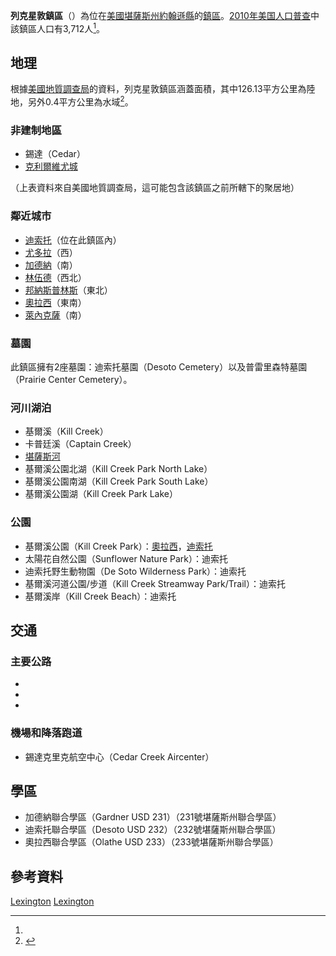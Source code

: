 {{noteTA
|G1=USState
|1=zh-hans:列克星敦; zh-hant:列星頓
}}
{{Infobox settlement
|official_name = 列克星敦鎮區
|native_name = Lexington Township
|settlement_type = 鎮區
|image_map = Map highlighting Lexington Township, Johnson County, Kansas.svg
|map_caption = 列克星敦鎮區在約翰遜縣的位置
|coordinates_display = inline,title
|coordinates_region = US-KS
|subdivision_type = [[世界政區索引|國家]]
|subdivision_name = [[美国|美国]]
|subdivision_type1 = [[美國行政區劃|州]]
|subdivision_name1 = [[堪薩斯州|堪薩斯州]]
|subdivision_type2 = [[堪萨斯州行政区划|縣]]
|subdivision_name2 = [[約翰遜縣_(堪薩斯州)|約翰遜縣]]
|area_total_km2 = 126.52
|area_land_km2 = 126.13
|area_water_km2 = 0.4
|area_total_sq_mi = 94.32
|area_land_sq_mi = 92.91
|area_water_sq_mi = 1.41
|population_as_of = [[2010年美国人口普查|2010]]
|population_footnotes = <ref name=census>{{cite web|url=http://www.census.gov/geo/www/gazetteer/gazetteer2010.html|title=2010 Census Gazetteer Files|publisher=[[美国人口调查局|美国人口调查局]]|accessdate=2016-02-02|archive-url=https://web.archive.org/web/20121021075704/http://www.census.gov/geo/www/gazetteer/gazetteer2010.html|archive-date=2012-10-21|dead-url=yes}}</ref>
|population_total = 3712
|population_density_km2 = auto
|elevation_footnotes = 
|elevation_m = 
|elevation_ft = 1012
|latd = 38
|latm = 46
|lats = 55
|latNS = N
|longd = 94
|longm = 41
|longs = 11
|longEW = W
|postal_code_type = 郵政編碼
|postal_code = 66018，66019
|blank_name = [[地名信息系统|GNIS]] ID
|blank_info = [http://geonames.usgs.gov/pls/gnispublic/f?p=gnispq:3:::NO::P3_FID:0479167 0479167]
|website = 
|footnotes = 
}}

'''列克星敦鎮區'''（{{lang-en|'''Lexington Township'''}}）為位在[[美國|美國]][[堪薩斯州|堪薩斯州]][[約翰遜縣_(堪薩斯州)|約翰遜縣]]的[[行政鎮區|鎮區]]。[[2010年美国人口普查|2010年美国人口普查]]中該鎮區人口有3,712人<ref name=census/>。

==地理==
根據[[美國地質調查局|美國地質調查局]]的資料，列克星敦鎮區涵蓋面積{{convert|126.52|km2|sqmi}}，其中126.13平方公里為陸地，另外0.4平方公里為水域<ref>{{cite web |url ={{GNIS 3|479167}} |title =Township of Lexington |work =Geographic Names Information System |publisher =United States Geological Survey |accessdate =2014-01-04}}</ref>。

===非建制地區===
* 錫達（Cedar）
* [[克利爾維尤城_(堪薩斯州)|克利爾維尤城]]

（上表資料來自美國地質調查局，這可能包含該鎮區之前所轄下的聚居地）

===鄰近城市===
* [[迪索托_(堪薩斯州)|迪索托]]（位在此鎮區內）
* [[尤多拉_(堪薩斯州)|尤多拉]]（西）
* [[加德納_(堪薩斯州)|加德納]]（南）
* [[林伍德_(堪薩斯州)|林伍德]]（西北）
* [[邦納斯普林斯_(堪薩斯州)|邦納斯普林斯]]（東北）
* [[奧拉西_(堪薩斯州)|奧拉西]]（東南）
* [[萊內克薩_(堪薩斯州)|萊內克薩]]（南）

===墓園===
此鎮區擁有2座墓園：迪索托墓園（Desoto Cemetery）以及普雷里森特墓園（Prairie Center Cemetery）。

===河川湖泊===
* 基爾溪（Kill Creek）
*卡普廷溪（Captain Creek）
*[[堪薩斯河|堪薩斯河]]
*基爾溪公園北湖（Kill Creek Park North Lake）
*基爾溪公園南湖（Kill Creek Park South Lake）
*基爾溪公園湖（Kill Creek Park Lake）

===公園===
* 基爾溪公園（Kill Creek Park）：[[奧拉西_(堪薩斯州)|奧拉西]]，[[迪索托_(堪薩斯州)|迪索托]]
* 太陽花自然公園（Sunflower Nature Park）：迪索托
* 迪索托野生動物園（De Soto Wilderness Park）：迪索托
* 基爾溪河道公園/步道（Kill Creek Streamway Park/Trail）：迪索托
* 基爾溪岸（Kill Creek Beach）：迪索托

==交通==
===主要公路===
* {{jct|state=KS|K|10}}
* {{jct|state=KS|K|285}}
* {{jct|country=USA|US|56}}

===機場和降落跑道===
* 錫達克里克航空中心（Cedar Creek Aircenter）

==學區==
* 加德納聯合學區（Gardner USD 231）（231號堪薩斯州聯合學區）
* 迪索托聯合學區（Desoto USD 232）（232號堪薩斯州聯合學區）
* 奧拉西聯合學區（Olathe USD 233）（233號堪薩斯州聯合學區）

==參考資料==
{{reflist}}

{{約翰遜縣 (堪薩斯州)}}

[[Category:約翰遜縣鎮區_(堪薩斯州)|Lexington]]
[[Category:堪薩斯州鎮區|Lexington]]